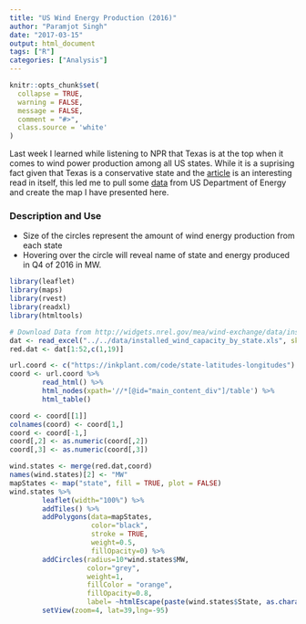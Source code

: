 ---
title: "US Wind Energy Production (2016)"
author: "Paramjot Singh"
date: "2017-03-15"
output: html_document
tags: ["R"]
categories: ["Analysis"]
---
```{r setup, include = FALSE}
knitr::opts_chunk$set(
  collapse = TRUE,
  warning = FALSE,
  message = FALSE,
  comment = "#>",
  class.source = 'white'
)
```

Last week I learned while listening to NPR that Texas is at the top when it comes to wind power production among all US states. While it is a suprising fact given that Texas is a conservative state and the [article](http://www.npr.org/2017/03/08/518988840/wind-energy-takes-flight-in-the-heart-of-texas-oil-country) is an interesting read  in itself, this led me to pull some [data](http://widgets.nrel.gov/mea/wind-exchange/data/installed_wind_capacity_by_state.xls) from US Department of Energy and create the map I have presented here. 

### Description and Use

* Size of the circles represent the amount of wind energy production from each state
* Hovering over the circle will reveal name of state and energy produced in Q4 of 2016 in MW.

```{r city-pop}

library(leaflet)
library(maps)
library(rvest)
library(readxl)
library(htmltools)

# Download Data from http://widgets.nrel.gov/mea/wind-exchange/data/installed_wind_capacity_by_state.xls
dat <- read_excel("../../data/installed_wind_capacity_by_state.xls", skip=5)
red.dat <- dat[1:52,c(1,19)]

url.coord <- c("https://inkplant.com/code/state-latitudes-longitudes")
coord <- url.coord %>% 
        read_html() %>% 
        html_nodes(xpath='//*[@id="main_content_div"]/table') %>% 
        html_table()

coord <- coord[[1]]
colnames(coord) <- coord[1,]
coord <- coord[-1,]
coord[,2] <- as.numeric(coord[,2])
coord[,3] <- as.numeric(coord[,3])

wind.states <- merge(red.dat,coord)
names(wind.states)[2] <- "MW"
mapStates <- map("state", fill = TRUE, plot = FALSE)
wind.states %>% 
        leaflet(width="100%") %>% 
        addTiles() %>% 
        addPolygons(data=mapStates, 
                    color="black",
                    stroke = TRUE, 
                    weight=0.5, 
                    fillOpacity=0) %>% 
        addCircles(radius=10*wind.states$MW,
                   color="grey",
                   weight=1,
                   fillColor = "orange",
                   fillOpacity=0.8,
                   label= ~htmlEscape(paste(wind.states$State, as.character(wind.states$MW),"MW"))) %>% 
        setView(zoom=4, lat=39,lng=-95)

```

